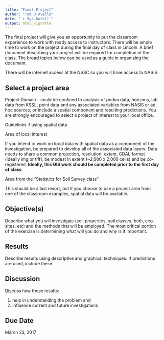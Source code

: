 ---
title: "Final Project"
author: "Tom D'Avello"
date: "`r Sys.Date()`"
output: html_vignette
---


The final project will give you an opportunity to put the classroom experience to work with ready access to instructors. There will be ample time to work on the project during the final day of class in Lincoln. A brief document describing your project will be required for completion of the class. The broad topics below can be used as a guide in organizing the document. 

There will be internet access at the NSSC so you will have access to NASIS.

## Select a project area

Project Domain - could be confined to analysis of pedon data, horizons, lab data from KSSL, point data and any associated variables from NASIS or ad hoc sources, or include a spatial component and resulting predictions. You are strongly encouraged to select a project of interest to your local office.

Guidelines if using spatial data

Area of local interest

If you intend to work on local data with spatial data as a component of the investigation, be prepared to develop all of the associated data layers. Data needs to share a common projection, resolution, extent, GDAL format (ideally img or tiff), be modest in extent (~2,000 x 2,000 cells) and be co-registered. **Ideally, this GIS work should be completed prior to the first day of class**. 

Area from the "Statistics for Soil Survey class"

This should be a last resort, but if you choose to use a project area from one of the classroom examples, spatial data will be available.

## Objective(s)

Describe what you will investigate (soil properties, soil classes, both, eco-sites, etc) and the methods that will be employed. The most critical portion of the exercise is determining what will you do and why is it important.

## Results

Describe results using descriptive and graphical techniques. If predictions are used, include these.

## Discussion

Discuss how these results: 

   1. help in understanding the problem and
   2. influence current and future investigations

## Due Date

March 23, 2017

  



